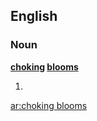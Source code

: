 ==English==

===Noun===
'''[[choking]] [[bloom]]s'''

# {{plural of|[[choking bloom]]}}

[[ar:choking blooms]]
